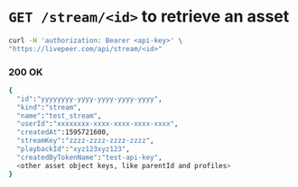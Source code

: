 
<DocsLayout>

# `GET /stream/<id>` to retrieve an asset

```bash
curl -H 'authorization: Bearer <api-key>' \
"https://livepeer.com/api/stream/<id>"
```

### 200 OK

```bash
{
  "id":"yyyyyyyy-yyyy-yyyy-yyyy-yyyy",
  "kind":"stream",
  "name":"test_stream",
  "userId":"xxxxxxxx-xxxx-xxxx-xxxx-xxxx",
  "createdAt":1595721600,
  "streamKey":"zzzz-zzzz-zzzz-zzzz",
  "playbackId":"xyz123xyz123",
  "createdByTokenName":"test-api-key",
  <other asset object keys, like parentId and profiles>
}
```

</DocsLayout>
